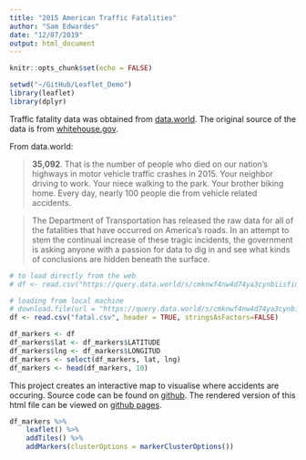 ```yaml
---
title: "2015 American Traffic Fatalities"
author: "Sam Edwardes"
date: "12/07/2019"
output: html_document
---
```


```r
knitr::opts_chunk$set(echo = FALSE)
```

```r
setwd("~/GitHub/Leaflet_Demo")
library(leaflet)
library(dplyr)
```

Traffic fatality data was obtained from [data.world](https://data.world/transportation/2015-traffic-fatalities). The original source of the data is from [whitehouse.gov](https://obamawhitehouse.archives.gov/blog/2016/08/29/2015-traffic-fatalities-data-has-just-been-released-call-action-download-and-analyze).

From data.world:

> **35,092**. That is the number of people who died on our nation’s highways in motor vehicle traffic crashes in 2015. Your neighbor driving to work. Your niece walking to the park. Your brother biking home. Every day, nearly 100 people die from vehicle related accidents.

> The Department of Transportation has released the raw data for all of the fatalities that have occurred on America's roads. In an attempt to stem the continual increase of these tragic incidents, the government is asking anyone with a passion for data to dig in and see what kinds of conclusions are hidden beneath the surface.

```r
# to load directly from the web
# df <- read.csv("https://query.data.world/s/cmknwf4nw4d74ya3cynbiisfiuyq5t", header=TRUE, stringsAsFactors=FALSE)

# loading from local machine
# download.file(url = "https://query.data.world/s/cmknwf4nw4d74ya3cynbiisfiuyq5t", destfile = "fatal.csv")
df <- read.csv("fatal.csv", header = TRUE, stringsAsFactors=FALSE)
```

```r
df_markers <- df
df_markers$lat <- df_markers$LATITUDE
df_markers$lng <- df_markers$LONGITUD
df_markers <- select(df_markers, lat, lng) 
df_markers <- head(df_markers, 10)
```

This project creates an interactive map to visualise where accidents are occuring. Source code can be found on [github](https://github.com/SamEdwardes/Leaflet_Demo). The rendered version of this html file can be viewed on [github pages](https://samedwardes.github.io/Leaflet_Demo/traffic_fatalities).

```r
df_markers %>%
    leaflet() %>%
    addTiles() %>%
    addMarkers(clusterOptions = markerClusterOptions())
```
